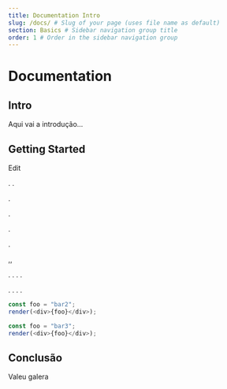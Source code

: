 ```yaml
---
title: Documentation Intro
slug: /docs/ # Slug of your page (uses file name as default)
section: Basics # Sidebar navigation group title
order: 1 # Order in the sidebar navigation group
---
```


# Documentation

## Intro

Aqui vai a introdução...

## Getting Started

Edit

.
.

.

.

.

.

,,

.
.
.
.

.
.
.
.

```js live noInline
const foo = "bar2";
render(<div>{foo}</div>);
```

```js python
const foo = "bar3";
render(<div>{foo}</div>);
```

## Conclusão

Valeu galera
